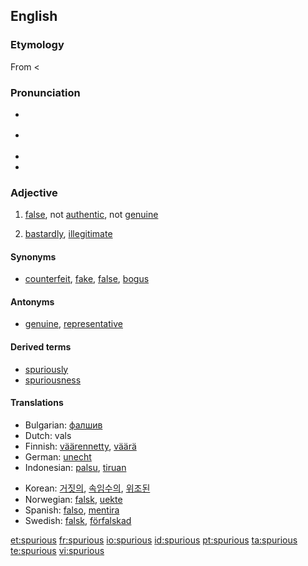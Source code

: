 {{was wotd|2007|November|27}}
==English==

===Etymology===
From {{LL.}} {{term|spurius||illegitimate, bastardly|lang=la}} < {{term|spurcus||foul, base, low|lang=la}}

===Pronunciation===
* {{a|RP}} {{IPA|/ˈspjʊə.ri.əs/}}
* {{a|US}} {{IPA|/ˈspjʊr.i.əs/}}
* {{audio|en-us-spurious.ogg|Audio (US)}}
* {{rhymes|ʊəriəs}}

===Adjective===
{{en-adj}}

# [[false]], not [[authentic]], not [[genuine]]
# {{archaic}} [[bastardly]], [[illegitimate]]

====Synonyms====
* {{sense|false}} [[counterfeit]], [[fake]], [[false]], [[bogus]]

====Antonyms====
* {{sense|false}} [[genuine]], [[representative]]

====Derived terms====
* [[spuriously]]
* [[spuriousness]]

====Translations====
{{trans-top|false}}
* Bulgarian: [[фалшив]]
* Dutch: vals
* Finnish: [[väärennetty]], [[väärä]]
* German: [[unecht]]
* Indonesian: [[palsu]], [[tiru|tiruan]]
{{trans-mid}}
* Korean: [[거짓의]], [[속임수의]], [[위조된]]
* Norwegian: [[falsk]], [[uekte]]
* Spanish: [[falso]], [[mentira]]
* Swedish: [[falsk]], [[förfalskad]]
{{trans-bottom}}

[[et:spurious]]
[[fr:spurious]]
[[io:spurious]]
[[id:spurious]]
[[pt:spurious]]
[[ta:spurious]]
[[te:spurious]]
[[vi:spurious]]